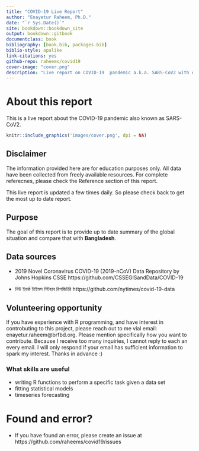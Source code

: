 ```yaml
--- 
title: "COVID-19 Live Report"
author: "Enayetur Raheem, Ph.D."
date: "`r Sys.Date()`"
site: bookdown::bookdown_site
output: bookdown::gitbook
documentclass: book
bibliography: [book.bib, packages.bib]
biblio-style: apalike
link-citations: yes
github-repo: raheems/covid19
cover-image: "cover.png"
description: "Live report on COVID-19  pandemic a.k.a. SARS-CoV2 with emphasis on data visualizations and interpretations."
---
```


# About this report {-}

This is a live report about the COVID-19 pandemic also known as SARS-CoV2. 

```r
knitr::include_graphics('images/cover.png', dpi = NA)
```

## Disclaimer {-}

The information provided here are for education purposes only. All data have been collected from freely available resources. For complete referecnes, please check the Reference section of this report.

This live report is updated a few times daily. So please check back to get the most up to date report. 

## Purpose {-}

The goal of this report is to provide up to date summary of the global situation and compare that with __Bangladesh__.


## Data sources {-}

- 2019 Novel Coronavirus COVID-19 (2019-nCoV) Data Repository by Johns Hopkins CSSE https://github.com/CSSEGISandData/COVID-19

- নিউ ইয়র্ক টাইমস গিটহাব রিপজিটরি https://github.com/nytimes/covid-19-data

## Volunteering opportunity {-}

If you have experience with R programming, and have interest in controbuting to this project, please reach out to me vial email: enayetur.raheem@brfbd.org. Please mention specifically how you want to contribute. Because I receive too many inquiries, I cannot reply to each an every email. I will only respond if your email has sufficient information to spark my interest. Thanks in advance :)

### What skills are useful {-}

- writing R functions to perform a specific task given a data set
- fitting statistical models
- timeseries forecasting

# Found and error? {-}

- If you have found an error, please create an issue at https://github.com/raheems/covid19/issues 

